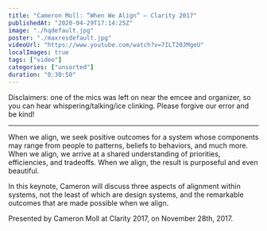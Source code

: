 ```yaml
---
title: "Cameron Moll: “When We Align” — Clarity 2017"
publishedAt: "2020-04-29T17:14:25Z"
image: "./hqdefault.jpg"
poster: "./maxresdefault.jpg"
videoUrl: "https://www.youtube.com/watch?v=7ILT20JMgeU"
localImages: true
tags: ["video"]
categories: ["unsorted"]
duration: "0:30:50"
---
```

Disclaimers: one of the mics was left on near the emcee and organizer, so you can hear whispering/talking/ice clinking. Please forgive our error and be kind!

---

When we align, we seek positive outcomes for a system whose components may range from people to patterns, beliefs to behaviors, and much more. When we align, we arrive at a shared understanding of priorities, efficiencies, and tradeoffs. When we align, the result is purposeful and even beautiful.

In this keynote, Cameron will discuss three aspects of alignment within systems, not the least of which are design systems, and the remarkable outcomes that are made possible when we align.

Presented by Cameron Moll at Clarity 2017, on November 28th, 2017.
